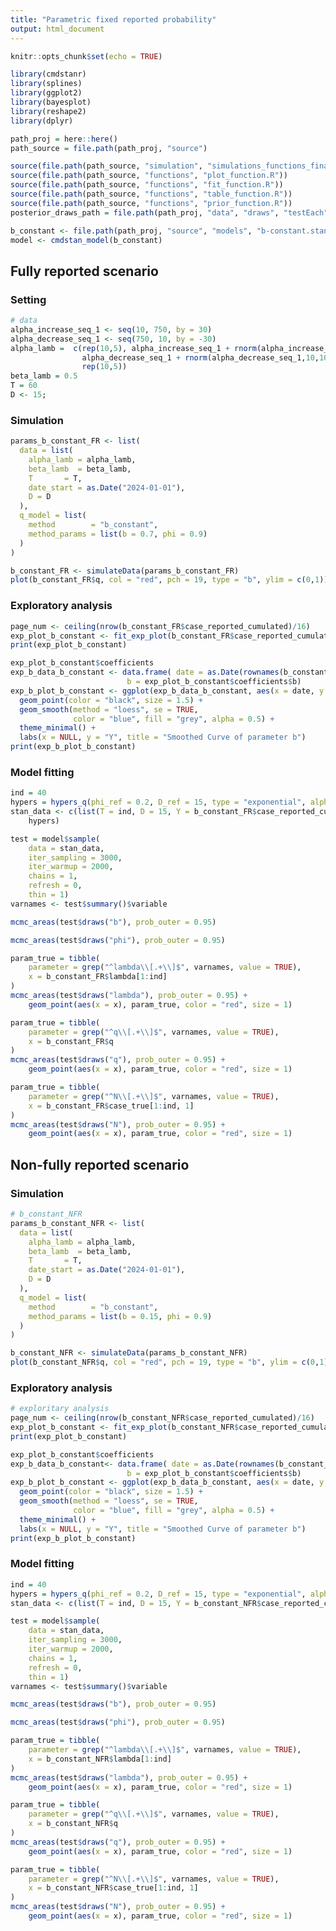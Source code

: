 ```yaml
---
title: "Parametric fixed reported probability"
output: html_document
---
```


```r
knitr::opts_chunk$set(echo = TRUE)

library(cmdstanr)
library(splines)
library(ggplot2)
library(bayesplot)
library(reshape2)
library(dplyr)
```

```r
path_proj = here::here()
path_source = file.path(path_proj, "source")

source(file.path(path_source, "simulation", "simulations_functions_final.R"))
source(file.path(path_source, "functions", "plot_function.R"))
source(file.path(path_source, "functions", "fit_function.R"))
source(file.path(path_source, "functions", "table_function.R"))
source(file.path(path_source, "functions", "prior_function.R"))
posterior_draws_path = file.path(path_proj, "data", "draws", "testEach")
```

```r
b_constant <- file.path(path_proj, "source", "models", "b-constant.stan")
model <- cmdstan_model(b_constant)
```

## Fully reported scenario

### Setting

```r
# data
alpha_increase_seq_1 <- seq(10, 750, by = 30)
alpha_decrease_seq_1 <- seq(750, 10, by = -30)
alpha_lamb =  c(rep(10,5), alpha_increase_seq_1 + rnorm(alpha_increase_seq_1,10,10),
                alpha_decrease_seq_1 + rnorm(alpha_decrease_seq_1,10,10),
                rep(10,5))
beta_lamb = 0.5
T = 60
D <- 15;
```

### Simulation

```r
params_b_constant_FR <- list(
  data = list(
    alpha_lamb = alpha_lamb,
    beta_lamb  = beta_lamb,
    T       = T,
    date_start = as.Date("2024-01-01"),
    D = D
  ),
  q_model = list(
    method        = "b_constant",
    method_params = list(b = 0.7, phi = 0.9)
  )
)

b_constant_FR <- simulateData(params_b_constant_FR)
plot(b_constant_FR$q, col = "red", pch = 19, type = "b", ylim = c(0,1))
```

### Exploratory analysis

```r
page_num <- ceiling(nrow(b_constant_FR$case_reported_cumulated)/16)
exp_plot_b_constant <- fit_exp_plot(b_constant_FR$case_reported_cumulated,ncol = 4, nrow = 4, page = c(1:page_num), if_fit = T)
print(exp_plot_b_constant)

exp_plot_b_constant$coefficients
exp_b_data_b_constant <- data.frame( date = as.Date(rownames(b_constant_FR$case_reported_cumulated)),
                          b = exp_plot_b_constant$coefficients$b)
exp_b_plot_b_constant <- ggplot(exp_b_data_b_constant, aes(x = date, y = b)) +
  geom_point(color = "black", size = 1.5) +
  geom_smooth(method = "loess", se = TRUE,
              color = "blue", fill = "grey", alpha = 0.5) +
  theme_minimal() +
  labs(x = NULL, y = "Y", title = "Smoothed Curve of parameter b")
print(exp_b_plot_b_constant)
```

### Model fitting

```r
ind = 40
hypers = hypers_q(phi_ref = 0.2, D_ref = 15, type = "exponential", alpha_phi = 1.4, sd_log_b = 1, delay_seq = 0:15)
stan_data <- c(list(T = ind, D = 15, Y = b_constant_FR$case_reported_cumulated[1:ind, ]),
    hypers)

test = model$sample(
    data = stan_data,
    iter_sampling = 3000,
    iter_warmup = 2000,
    chains = 1,
    refresh = 0,
    thin = 1)
varnames <- test$summary()$variable

mcmc_areas(test$draws("b"), prob_outer = 0.95)

mcmc_areas(test$draws("phi"), prob_outer = 0.95)

param_true = tibble(
    parameter = grep("^lambda\\[.+\\]$", varnames, value = TRUE),
    x = b_constant_FR$lambda[1:ind]
)
mcmc_areas(test$draws("lambda"), prob_outer = 0.95) +
    geom_point(aes(x = x), param_true, color = "red", size = 1)

param_true = tibble(
    parameter = grep("^q\\[.+\\]$", varnames, value = TRUE),
    x = b_constant_FR$q
)
mcmc_areas(test$draws("q"), prob_outer = 0.95) +
    geom_point(aes(x = x), param_true, color = "red", size = 1)

param_true = tibble(
    parameter = grep("^N\\[.+\\]$", varnames, value = TRUE),
    x = b_constant_FR$case_true[1:ind, 1]
)
mcmc_areas(test$draws("N"), prob_outer = 0.95) +
    geom_point(aes(x = x), param_true, color = "red", size = 1)
```

## Non-fully reported scenario

### Simulation

```r
# b_constant_NFR
params_b_constant_NFR <- list(
  data = list(
    alpha_lamb = alpha_lamb,
    beta_lamb  = beta_lamb,
    T       = T,
    date_start = as.Date("2024-01-01"),
    D = D
  ),
  q_model = list(
    method        = "b_constant",
    method_params = list(b = 0.15, phi = 0.9)
  )
)

b_constant_NFR <- simulateData(params_b_constant_NFR)
plot(b_constant_NFR$q, col = "red", pch = 19, type = "b", ylim = c(0,1))
```

### Exploratory analysis

```r
# exploritary analysis
page_num <- ceiling(nrow(b_constant_NFR$case_reported_cumulated)/16)
exp_plot_b_constant <- fit_exp_plot(b_constant_NFR$case_reported_cumulated,ncol = 4, nrow = 4, page = c(1:page_num), if_fit = T)
print(exp_plot_b_constant)

exp_plot_b_constant$coefficients
exp_b_data_b_constant<- data.frame( date = as.Date(rownames(b_constant_NFR$case_reported_cumulated)),
                          b = exp_plot_b_constant$coefficients$b)
exp_b_plot_b_constant <- ggplot(exp_b_data_b_constant, aes(x = date, y = b)) +
  geom_point(color = "black", size = 1.5) +
  geom_smooth(method = "loess", se = TRUE,
              color = "blue", fill = "grey", alpha = 0.5) +
  theme_minimal() +
  labs(x = NULL, y = "Y", title = "Smoothed Curve of parameter b")
print(exp_b_plot_b_constant)
```

### Model fitting

```r
ind = 40
hypers = hypers_q(phi_ref = 0.2, D_ref = 15, type = "exponential", alpha_phi = 1.4, sd_log_b = 1, delay_seq = 0:15)
stan_data <- c(list(T = ind, D = 15, Y = b_constant_NFR$case_reported_cumulated[1:ind, ]), hypers)

test = model$sample(
    data = stan_data,
    iter_sampling = 3000,
    iter_warmup = 2000,
    chains = 1,
    refresh = 0,
    thin = 1)
varnames <- test$summary()$variable

mcmc_areas(test$draws("b"), prob_outer = 0.95)

mcmc_areas(test$draws("phi"), prob_outer = 0.95)

param_true = tibble(
    parameter = grep("^lambda\\[.+\\]$", varnames, value = TRUE),
    x = b_constant_NFR$lambda[1:ind]
)
mcmc_areas(test$draws("lambda"), prob_outer = 0.95) +
    geom_point(aes(x = x), param_true, color = "red", size = 1)

param_true = tibble(
    parameter = grep("^q\\[.+\\]$", varnames, value = TRUE),
    x = b_constant_NFR$q
)
mcmc_areas(test$draws("q"), prob_outer = 0.95) +
    geom_point(aes(x = x), param_true, color = "red", size = 1)

param_true = tibble(
    parameter = grep("^N\\[.+\\]$", varnames, value = TRUE),
    x = b_constant_NFR$case_true[1:ind, 1]
)
mcmc_areas(test$draws("N"), prob_outer = 0.95) +
    geom_point(aes(x = x), param_true, color = "red", size = 1)
```
